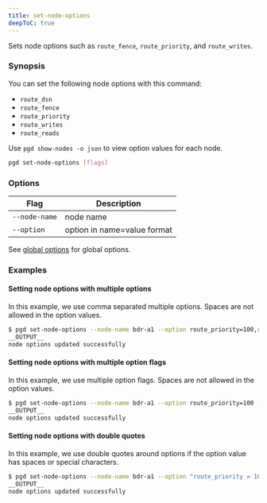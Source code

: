 ```yaml
---
title: set-node-options
deepToC: true
---
```


Sets node options such as `route_fence`, `route_priority`, and `route_writes`.

### Synopsis

You can set the following node options with this command:

- `route_dsn`
- `route_fence`
- `route_priority`
- `route_writes`
- `route_reads`

Use `pgd show-nodes -o json` to view option values for each node.


```sh
pgd set-node-options [flags]
```

### Options

| Flag | Description |
| --- | --- |
| `--node-name` | node name |
| `--option` | option in name=value format |

See [global options](../command_ref#global-options) for global options.

### Examples

#### Setting node options with multiple options

In this example, we use comma separated multiple options. Spaces are not allowed in the option values.

```bash
$ pgd set-node-options --node-name bdr-a1 --option route_priority=100,route_fence=true
__OUTPUT__
node options updated successfully
```

#### Setting node options with multiple option flags

In this example, we use multiple option flags. Spaces are not allowed in the option values.

```bash
$ pgd set-node-options --node-name bdr-a1 --option route_priority=100 --option route_fence=true
__OUTPUT__
node options updated successfully
```

#### Setting node options with double quotes

In this example, we use double quotes around options if the option value has spaces or special characters.

```bash
$ pgd set-node-options --node-name bdr-a1 --option "route_priority = 100" --option "route_fence = true"
__OUTPUT__
node options updated successfully
```
